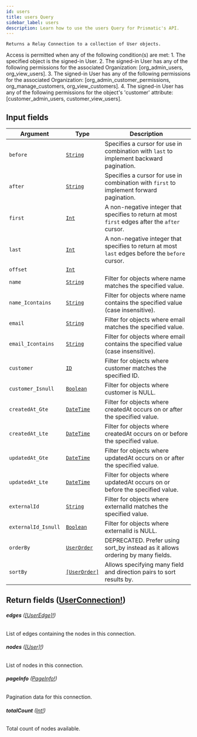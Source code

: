 ```yaml
---
id: users
title: users Query
sidebar_label: users
description: Learn how to use the users Query for Prismatic's API.
---
```


    Returns a Relay Connection to a collection of User objects.

Access is permitted when any of the following condition(s) are met: 1. The specified object is the signed-in User. 2. The signed-in User has any of the following permissions for the associated Organization: [org_admin_users, org_view_users]. 3. The signed-in User has any of the following permissions for the associated Organization: [org_admin_customer_permissions, org_manage_customers, org_view_customers]. 4. The signed-in User has any of the following permissions for the object's 'customer' attribute: [customer_admin_users, customer_view_users].

## Input fields

| Argument            | Type                                                   | Description                                                                                      |
| ------------------- | ------------------------------------------------------ | ------------------------------------------------------------------------------------------------ |
| `before`            | [`String`](api/schema/scalar/String.mdx)               | Specifies a cursor for use in combination with `last` to implement backward pagination.          |
| `after`             | [`String`](api/schema/scalar/String.mdx)               | Specifies a cursor for use in combination with `first` to implement forward pagination.          |
| `first`             | [`Int`](api/schema/scalar/Int.mdx)                     | A non-negative integer that specifies to return at most `first` edges after the `after` cursor.  |
| `last`              | [`Int`](api/schema/scalar/Int.mdx)                     | A non-negative integer that specifies to return at most `last` edges before the `before` cursor. |
| `offset`            | [`Int`](api/schema/scalar/Int.mdx)                     |                                                                                                  |
| `name`              | [`String`](api/schema/scalar/String.mdx)               | Filter for objects where name matches the specified value.                                       |
| `name_Icontains`    | [`String`](api/schema/scalar/String.mdx)               | Filter for objects where name contains the specified value (case insensitive).                   |
| `email`             | [`String`](api/schema/scalar/String.mdx)               | Filter for objects where email matches the specified value.                                      |
| `email_Icontains`   | [`String`](api/schema/scalar/String.mdx)               | Filter for objects where email contains the specified value (case insensitive).                  |
| `customer`          | [`ID`](api/schema/scalar/ID.mdx)                       | Filter for objects where customer matches the specified ID.                                      |
| `customer_Isnull`   | [`Boolean`](api/schema/scalar/Boolean.mdx)             | Filter for objects where customer is NULL.                                                       |
| `createdAt_Gte`     | [`DateTime`](api/schema/scalar/DateTime.mdx)           | Filter for objects where createdAt occurs on or after the specified value.                       |
| `createdAt_Lte`     | [`DateTime`](api/schema/scalar/DateTime.mdx)           | Filter for objects where createdAt occurs on or before the specified value.                      |
| `updatedAt_Gte`     | [`DateTime`](api/schema/scalar/DateTime.mdx)           | Filter for objects where updatedAt occurs on or after the specified value.                       |
| `updatedAt_Lte`     | [`DateTime`](api/schema/scalar/DateTime.mdx)           | Filter for objects where updatedAt occurs on or before the specified value.                      |
| `externalId`        | [`String`](api/schema/scalar/String.mdx)               | Filter for objects where externalId matches the specified value.                                 |
| `externalId_Isnull` | [`Boolean`](api/schema/scalar/Boolean.mdx)             | Filter for objects where externalId is NULL.                                                     |
| `orderBy`           | [`UserOrder`](api/schema/input_object/UserOrder.mdx)   | DEPRECATED. Prefer using sort_by instead as it allows ordering by many fields.                   |
| `sortBy`            | [`[UserOrder]`](api/schema/input_object/UserOrder.mdx) | Allows specifying many field and direction pairs to sort results by.                             |

## Return fields ([UserConnection!](api/schema/object/UserConnection.mdx))

###### <b>edges</b> ([[UserEdge]!](api/schema/object/UserEdge.mdx))

List of edges containing the nodes in this connection.

###### <b>nodes</b> ([[User]!](api/schema/object/User.mdx))

List of nodes in this connection.

###### <b>pageInfo</b> ([PageInfo!](api/schema/object/PageInfo.mdx))

Pagination data for this connection.

###### <b>totalCount</b> ([Int!](api/schema/scalar/Int.mdx))

Total count of nodes available.
